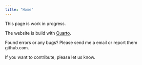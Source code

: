 ---
title: "Home"
---

:::{.callout-warning}
This page is work in progress.
:::



The website is build with [Quarto](quarto.org).

Found errors or any bugs? Please send me a email or report them github.com.
 
If you want to contribute, please let us know.


